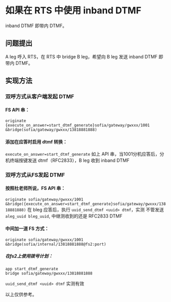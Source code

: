 # 如果在 RTS 中使用 inband DTMF

inband DTMF 即带内 DTMF。

## 问题提出

A leg 呼入 RTS，在 RTS 中 bridge B leg，希望向 B leg 发送 inband DTMF 即带内 DTMF。

## 实现方法

### 双呼方式从客户端发起 DTMF

#### FS API 串：

`originate {execute_on_answer=start_dtmf_generate}sofia/gateway/gwxxx/1001 &bridge(sofia/gateway/gwxxx/13818881888)`

#### 添加在应答时启用 dtmf 转换：

`execute_on_answer=start_dtmf_generate`
如上 API 串，当1001分机应答后，分机终端按键发送 dtmf（RFC2833），B leg 收到 inband DTMF

### 双呼方式从FS发起 DTMF

#### 按照杜老师所说，FS API 串：

`originate sofia/gateway/gwxxx/1001 &bridge({execute_on_answer=start_dtmf_generate}sofia/gateway/gwxxx/13818881888)`
在 bleg 应答后，执行 `uuid_send_dtmf <uuid> dtmf`，实测 不管发送 `aleg_uuid bleg_uuid`, 中继测收到的还是 RFC2833 DTMF

#### 中间加一道 FS 方式：

`originate sofia/gateway/gwxxx/1001 &bridge(sofia/internal/13818881888@fs2:port)`

##### 在fs2上使用拨号计划：

```
app start_dtmf_generate
bridge sofia/gateway/gwxxx/13818881888
```
`uuid_send_dtmf <uuid> dtmf` 实测有效

以上仅供参考。
